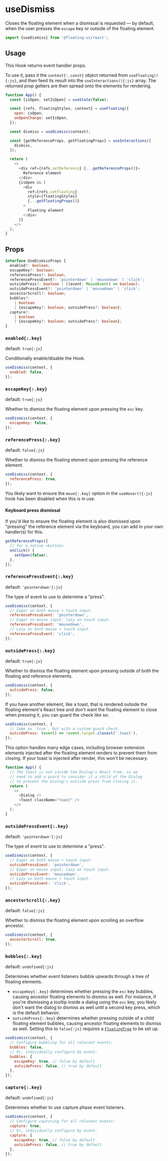 <PageCard>

# useDismiss

Closes the floating element when a dismissal is requested — by
default, when the user presses the `escape` key or outside of the
floating element.

```js
import {useDismiss} from '@floating-ui/react';
```

</PageCard>

## Usage

This Hook returns event handler props.

To use it, pass it the `context{:.const}` object returned from
`useFloating(){:js}`, and then feed its result into the
`useInteractions(){:js}` array. The returned prop getters are
then spread onto the elements for rendering.

```js {9-13} /context/
function App() {
  const [isOpen, setIsOpen] = useState(false);

  const {refs, floatingStyles, context} = useFloating({
    open: isOpen,
    onOpenChange: setIsOpen,
  });

  const dismiss = useDismiss(context);

  const {getReferenceProps, getFloatingProps} = useInteractions([
    dismiss,
  ]);

  return (
    <>
      <div ref={refs.setReference} {...getReferenceProps()}>
        Reference element
      </div>
      {isOpen && (
        <div
          ref={refs.setFloating}
          style={floatingStyles}
          {...getFloatingProps()}
        >
          Floating element
        </div>
      )}
    </>
  );
}
```

## Props

```ts
interface UseDismissProps {
  enabled?: boolean;
  escapeKey?: boolean;
  referencePress?: boolean;
  referencePressEvent?: 'pointerdown' | 'mousedown' | 'click';
  outsidePress?: boolean | ((event: MouseEvent) => boolean);
  outsidePressEvent?: 'pointerdown' | 'mousedown' | 'click';
  ancestorScroll?: boolean;
  bubbles?:
    | boolean
    | {escapeKey?: boolean; outsidePress?: boolean};
  capture?:
    | boolean
    | {escapeKey?: boolean; outsidePress?: boolean};
}
```

### `enabled{:.key}`

default: `true{:js}`

Conditionally enable/disable the Hook.

```js
useDismiss(context, {
  enabled: false,
});
```

### `escapeKey{:.key}`

default: `true{:js}`

Whether to dismiss the floating element upon pressing the `esc`
key.

```js
useDismiss(context, {
  escapeKey: false,
});
```

### `referencePress{:.key}`

default: `false{:js}`

Whether to dismiss the floating element upon pressing the
reference element.

```js
useDismiss(context, {
  referencePress: true,
});
```

You likely want to ensure the `move{:.key}` option in the
`useHover(){:js}` hook has been disabled when this is in use.

#### Keyboard press dismissal

If you'd like to ensure the floating element is also dismissed
upon "pressing" the reference element via the keyboard, you can
add in your own handler(s) for this.

```js
getReferenceProps({
  // for a native <button>
  onClick() {
    setOpen(false);
  },
});
```

### `referencePressEvent{:.key}`

default: `'pointerdown'{:js}`

The type of event to use to determine a "press".

```js
useDismiss(context, {
  // Eager on both mouse + touch input.
  referencePressEvent: 'pointerdown',
  // Eager on mouse input; lazy on touch input.
  referencePressEvent: 'mousedown',
  // Lazy on both mouse + touch input.
  referencePressEvent: 'click',
});
```

### `outsidePress{:.key}`

default: `true{:js}`

Whether to dismiss the floating element upon pressing outside of
both the floating and reference elements.

```js
useDismiss(context, {
  outsidePress: false,
});
```

If you have another element, like a toast, that is rendered
outside the floating element's React tree and don't want the
floating element to close when pressing it, you can guard the
check like so:

```js
useDismiss(context, {
  // Same as `true`, but with a custom guard check.
  outsidePress: (event) => !event.target.closest('.toast'),
});
```

<Notice>
  This option handles many edge cases, including browser
  extension elements injected after the floating element renders
  to prevent them from closing. If your toast is injected after
  render, this won't be necessary.
</Notice>

```js
function App() {
  // The toast is not inside the Dialog's React tree, so we
  // need to add a guard to consider it a child of the Dialog
  // to prevent the Dialog's outside press from closing it.
  return (
    <>
      <Dialog />
      <Toast className="toast" />
    </>
  );
}
```

### `outsidePressEvent{:.key}`

default: `'pointerdown'{:js}`

The type of event to use to determine a "press".

```js
useDismiss(context, {
  // Eager on both mouse + touch input.
  outsidePressEvent: 'pointerdown',
  // Eager on mouse input; lazy on touch input.
  outsidePressEvent: 'mousedown',
  // Lazy on both mouse + touch input.
  outsidePressEvent: 'click',
});
```

### `ancestorScroll{:.key}`

default: `false{:js}`

Whether to dismiss the floating element upon scrolling an
overflow ancestor.

```js
useDismiss(context, {
  ancestorScroll: true,
});
```

### `bubbles{:.key}`

default: `undefined{:js}`

Determines whether event listeners bubble upwards through a tree
of floating elements.

- `escapeKey{:.key}` determines whether pressing the `esc` key
  bubbles, causing ancestor floating elements to dismiss as well.
  For instance, if you're dismissing a tooltip inside a dialog
  using the `esc` key, you likely don't want the dialog to
  dismiss as well until a second key press, which is the default
  behavior.
- `outsidePress{:.key}` determines whether pressing outside of a
  child floating element bubbles, causing ancestor floating
  elements to dismiss as well. Setting this to `false{:js}`
  requires a [`FloatingTree`](/docs/FloatingTree) to be set up.

```js
useDismiss(context, {
  // Configure bubbling for all relevant events:
  bubbles: false,
  // Or, individually configure by event:
  bubbles: {
    escapeKey: true, // false by default
    outsidePress: false, // true by default
  },
});
```

### `capture{:.key}`

default: `undefined{:js}`

Determines whether to use capture phase event listeners.

```js
useDismiss(context, {
  // Configure capturing for all relevant events:
  capture: true,
  // Or, individually configure by event:
  capture: {
    escapeKey: true, // false by default
    outsidePress: false, // true by default
  },
});
```
